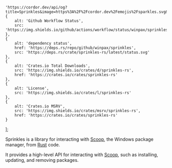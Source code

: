 	'https://cordor.dev/api/og?title=Sprinkles&image=https%3A%2F%2Fcordor.dev%2Femojis%2Fsparkles.svg&backgroundColor=rgba(0%2C0%2C0%2C0)';
	{
		alt: 'Github Workflow Status',
		src: 'https://img.shields.io/github/actions/workflow/status/winpax/sprinkles/build.yml'
	},
	{
		alt: 'dependency status',
		href: 'https://deps.rs/repo/github/winpax/sprinkles',
		src: 'https://deps.rs/crate/sprinkles-rs/latest/status.svg'
	},
	{
		alt: 'Crates.io Total Downloads',
		src: 'https://img.shields.io/crates/d/sprinkles-rs',
		href: 'https://crates.io/crates/sprinkles-rs'
	},
	{
		alt: 'License',
		src: 'https://img.shields.io/crates/l/sprinkles-rs'
	},
	{
		alt: 'Crates.io MSRV',
		src: 'https://img.shields.io/crates/msrv/sprinkles-rs',
		href: 'https://crates.io/crates/sprinkles-rs'
	}
];

Sprinkles is a library for interacting with [Scoop](https://scoop.sh), the Windows package manager, from [Rust](https://www.rust-lang.org/) code.

It provides a high-level API for interacting with [Scoop](https://scoop.sh), such as installing, updating, and removing packages.
